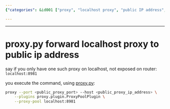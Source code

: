 ```yaml
---
{"categories": &id001 ["proxy", "localhost proxy", "public IP address", "router settings", "port forwarding", "ProxyPoolPlugin", "exposing localhost"], "category": "Networking", "date": "2023-12-22 23:52:59", "description": "This article provides instructions on utilizing proxy.py to establish a localhost proxy that redirects traffic to a publicly accessible IP address, enabling users to expose their sole localhost proxy without modifying router configurations. The process involves specifying the public proxy's port and IP address, incorporating the ProxyPoolPlugin plugin, and supplying the necessary localhost:8981 proxy pool information.", "tags": *id001, "title": "proxy.py forward localhost proxy to public ip address"}

---
```


------

# proxy.py forward localhost proxy to public ip address

say if you only have one such proxy on localhost, not exposed on router: `localhost:8981`

you execute the command, using [proxy.py](https://pypi.org/project/proxy.py/):

```bash
proxy --port <public_proxy_port> --host <public_proxy_ip_address> \
    --plugins proxy.plugin.ProxyPoolPlugin \
    --proxy-pool localhost:8981
```

